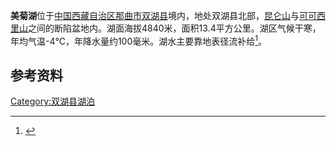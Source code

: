 {{Infobox_lake
 |湖泊名稱 =美菊湖
 |湖泊照片 = 
 |湖泊照片標題 = 
 |測深圖 =
 |測深圖標題 =
 |湖泊所在地 = [[中国|中国]][[西藏|西藏]]
 |座標 = {{coord |36|01|N|88|23|E|display=inline,title|scale:500000_type:waterbody_region:CN}}
 |湖泊類別 =[[咸水湖|咸水湖]] 
 |流入 =
 |流出 =
 |集水區面積 =
 |集水區國家 =
 |湖泊長度 =10公里
 |湖泊闊度 =最大2.6公里<br />平均1.34公里
 |湖泊面積 =13.4平方公里
 |平均深度 = 
 |最深深度 = 
 |水體體積 = 
 |湖水停留時間 =
 |湖岸線長度 =
 |海拔高度 =4840米
 |湖中島嶼 =
 |湖邊城鎮 =
}}
{{Location map
 |China Tibet
 |mark=<!--dot-->Blue pog.svg
 |lat_deg=36|lat_min=01|lat_sec =
 |lon_deg=88|lon_min=23|lon_sec =
 |caption=美菊湖在[[西藏|西藏]]的位置。
 |position=right
 |width=350
 |float=right
}}
'''美菊湖'''位于[[中国|中国]][[西藏自治区|西藏自治区]][[那曲市|那曲市]][[双湖县|双湖县]]境内，地处双湖县北部，[[昆仑山|昆仑山]]与[[可可西里山|可可西里山]]之间的断陷盆地内。湖面海拔4840米，面积13.4平方公里。湖区气候干寒，年均气温-4℃，年降水量约100毫米。湖水主要靠地表径流补给<ref>{{cite book zh |author=王苏民 窦鸿身 |title=中国湖泊志 |format=M |edition=1 |location=北京 |publisher=科学出版社 |date=1998|pages=465|id= ISBN 7-03-006706-1}}</ref>。
==参考资料==
{{reflist}}

[[Category:双湖县湖泊|Category:双湖县湖泊]]